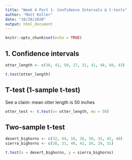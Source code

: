 ```yaml
---
title: "Week 4 Part 1- Confidence Intervals & t-tests"
author: "Matt Koller"
date: "10/28/2020"
output: html_document
---
```


```r
knitr::opts_chunk$set(echo = TRUE)
```

## 1. Confidence intervals

```r
otter_length <- c(38, 41, 50, 27, 32, 41, 48, 60, 43)

t.test(otter_length)


```

## T-test (1-sample t-test)

See a claim: mean otter length is 50 inches

```r
otter_test <- t.test(x= otter_length, mu = 50)
```

## Two-sample t-test

```r
desert_bighorns <- c(32, 44, 18, 26, 50, 33, 42, 40)
sierra_bighorns <- c(28, 31, 40, 42, 26, 29, 31)

t.test(x = desert_bighorns, y = sierra_bighorns)
```



